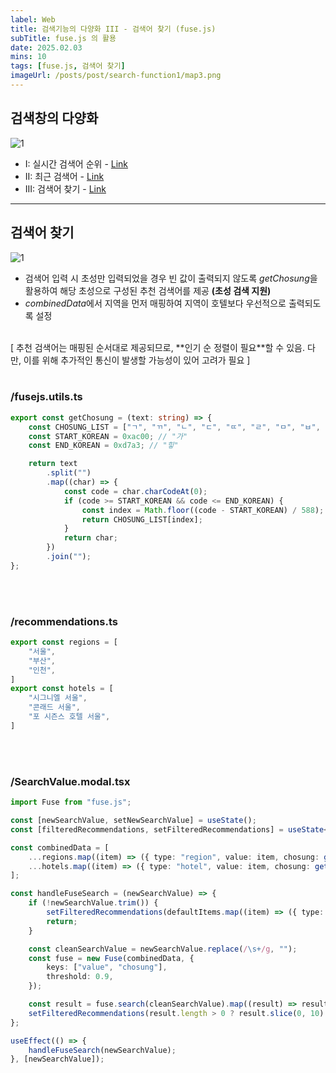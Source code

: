 ```yaml
---
label: Web
title: 검색기능의 다양화 III - 검색어 찾기 (fuse.js)
subTitle: fuse.js 의 활용
date: 2025.02.03
mins: 10
tags: [fuse.js, 검색어 찾기]
imageUrl: /posts/post/search-function1/map3.png
---
```


## 검색창의 다양화


![1](/posts/shallow/search-function1/layout3.png "레이아웃 예시")

- I: 실시간 검색어 순위 - [Link](https://weaall.github.io/shallow/search-function1) 
- II: 최근 검색어 - [Link](https://weaall.github.io/shallow/search-function2) 
- III: 검색어 찾기 - [Link](https://weaall.github.io/shallow/search-function3) 

---

## 검색어 찾기

![1](/posts/shallow/search-function1/map3.png "검색어 찾기 구조")

- 검색어 입력 시 초성만 입력되었을 경우 빈 값이 출력되지 않도록 *getChosung*을 활용하여 해당 초성으로 구성된 추천 검색어를 제공 **(초성 검색 지원)**
- *combinedData*에서 지역을 먼저 매핑하여 지역이 호텔보다 우선적으로 출력되도록 설정
<br />
[ 추천 검색어는 매핑된 순서대로 제공되므로, **인기 순 정렬이 필요**할 수 있음. 다만, 이를 위해 추가적인 통신이 발생할 가능성이 있어 고려가 필요 ]
<br />
<br />

### /fusejs.utils.ts
```typescript
export const getChosung = (text: string) => {
    const CHOSUNG_LIST = ["ㄱ", "ㄲ", "ㄴ", "ㄷ", "ㄸ", "ㄹ", "ㅁ", "ㅂ", "ㅃ", "ㅅ", "ㅆ", "ㅇ", "ㅈ", "ㅉ", "ㅊ", "ㅋ", "ㅌ", "ㅍ", "ㅎ"];
    const START_KOREAN = 0xac00; // "가"
    const END_KOREAN = 0xd7a3; // "힣"

    return text
        .split("")
        .map((char) => {
            const code = char.charCodeAt(0);
            if (code >= START_KOREAN && code <= END_KOREAN) {
                const index = Math.floor((code - START_KOREAN) / 588);
                return CHOSUNG_LIST[index];
            }
            return char;
        })
        .join("");
};
```

<br />
<br />

### /recommendations.ts
```typescript
export const regions = [
    "서울",
    "부산",
    "인천",
]
export const hotels = [
    "시그니엘 서울",
    "콘래드 서울",
    "포 시즌스 호텔 서울",
]
```

<br />
<br />

### /SearchValue.modal.tsx
```typescript
import Fuse from "fuse.js";

const [newSearchValue, setNewSearchValue] = useState();
const [filteredRecommendations, setFilteredRecommendations] = useState<{ type: string; value: string }[]>([]);

const combinedData = [
    ...regions.map((item) => ({ type: "region", value: item, chosung: getChosung(item) })),
    ...hotels.map((item) => ({ type: "hotel", value: item, chosung: getChosung(item) })),
];

const handleFuseSearch = (newSearchValue) => {
    if (!newSearchValue.trim()) {
        setFilteredRecommendations(defaultItems.map((item) => ({ type: "region", value: item })));
        return;
    }

    const cleanSearchValue = newSearchValue.replace(/\s+/g, "");
    const fuse = new Fuse(combinedData, {
        keys: ["value", "chosung"],
        threshold: 0.9,
    });

    const result = fuse.search(cleanSearchValue).map((result) => result.item);
    setFilteredRecommendations(result.length > 0 ? result.slice(0, 10) : defaultItems.map((item) => ({ type: "region", value: item })));
};

useEffect(() => {
    handleFuseSearch(newSearchValue);
}, [newSearchValue]);
```
